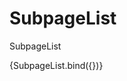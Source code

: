 
<Meta title="components/organisms/sections/SubpageList" decorators={[withDesign]} />

# SubpageList

SubpageList

<Canvas>
  <Story
    name="SubpageList"
    parameters={{
      design: {
        type: 'figma',
        url: '',
      },
    }}
    args={{
      subpageList: [
        { title: 'Subapge 1', url: '#' },
        { title: 'Subapge 2', url: '#' },
        { title: 'Subapge 3', url: '#' },
      ],
    }}
  >
    {SubpageList.bind({})}
  </Story>
</Canvas>

<ArgsTable of={SubpageList} />
